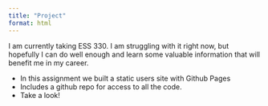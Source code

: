 ```yaml
---
title: "Project"
format: html
---
```


I am currently taking ESS 330. I am struggling with it right now, but hopefully I can do well enough and learn some valuable information that will benefit me in my career.

-   In this assignment we built a static users site with Github Pages
-   Includes a github repo for access to all the code.
-   Take a look!
